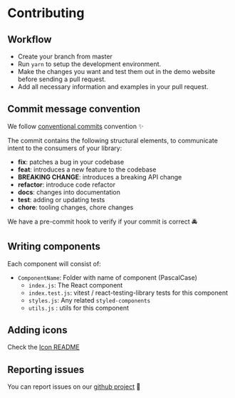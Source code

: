 # Contributing

## Workflow

- Create your branch from master
- Run `yarn` to setup the development environment.
- Make the changes you want and test them out in the demo website before sending a pull request.
- Add all necessary information and examples in your pull request.

## Commit message convention

We follow [conventional commits](https://www.conventionalcommits.org/en/v1.0.0/) convention ✨

The commit contains the following structural elements, to communicate intent to the consumers of your library:

- <strong>fix</strong>: patches a bug in your codebase
- <strong>feat</strong>: introduces a new feature to the codebase
- <strong>BREAKING CHANGE</strong>: introduces a breaking API change
- <strong>refactor</strong>: introduce code refactor
- <strong>docs</strong>: changes into documentation
- <strong>test</strong>: adding or updating tests
- <strong>chore</strong>: tooling changes, chore changes

We have a pre-commit hook to verify if your commit is correct 🚔

## Writing components

Each component will consist of:

- `ComponentName`: Folder with name of component (PascalCase)
  - `index.js`: The React component
  - `index.test.js`: vitest / react-testing-library tests for this component
  - `styles.js`: Any related `styled-components`
  - `utils.js` : utils for this component

## Adding icons

Check the [Icon README](https://github.com/WTTJ/welcome-ui/blob/master/icons/README.md)

## Reporting issues

You can report issues on our [github project](https://github.com/WTTJ/welcome-ui/issues) 🐛
